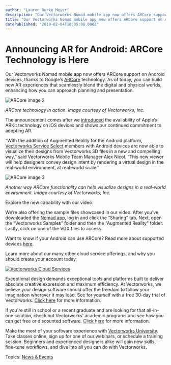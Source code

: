 ```yaml
---
author: "Lauren Burke Meyer"
description: "Our Vectorworks Nomad mobile app now offers ARCore support on Android devices, thanks to Google’s ARCore technology. "
title: "Our Vectorworks Nomad mobile app now offers ARCore support on Android devices, thanks to Google’s ARCore technology. " 
datePublished: "2019-02-04T18:05:08.000Z"
---
```

# Announcing AR for Android: ARCore Technology is Here

Our Vectorworks Nomad mobile app now offers ARCore support on Android devices, thanks to Google’s [ARCore](https://developers.google.com/ar/) technology. As of today, you can build new AR experiences that seamlessly blend the digital and physical worlds, enhancing how you can approach planning and presentation. 

![ARCore image 2](https://blog.vectorworks.net/hs-fs/hubfs/ARCore%20image%202.png?width=1920&name=ARCore%20image%202.png)

_ARCore technology in action. Image courtesy of Vectorworks, Inc._

The announcement comes after we [introduced](/-bring-your-designs-to-the-real-world-with-augmented-reality?utm%5Fcampaign=blog&utm%5Fcontent=arcore020419&utm%5Fmedium=planetvectorworks&utm%5Fsource=intext) the availability of Apple’s ARKit technology on iOS devices and shows our continued commitment to adopting AR. 

“With the addition of Augmented Reality for the Android platform, [Vectorworks Service Select](https://serviceselect.vectorworks.net/login%5Fform?utm%5Fcampaign=blog&utm%5Fcontent=arcore020419&utm%5Fmedium=planetvectorworks&utm%5Fsource=intext) members with Android devices are now able to visualize their designs from Vectorworks 3D files in a new and compelling way,” said Vectorworks Mobile Team Manager Alex Nicol. “This new viewer will help designers convey design intent by rendering a virtual design in the real-world environment, at real-world scale.”  
  
![ARCore image 3](https://blog.vectorworks.net/hs-fs/hubfs/ARCore%20image%203.png?width=1920&name=ARCore%20image%203.png)

_Another way ARCore functionality can help visualize designs in a real-world environment._ 
_Image courtesy of Vectorworks, Inc._

Explore the new capability with our video.

We’re also offering the sample files showcased in our video. After you’ve downloaded the [Nomad app](https://itunes.apple.com/us/app/vectorworks-nomad/id506706850?mt=8), log in and click the “Sharing” tab. Next, open the “Vectorworks Samples” folder and then the “Augmented Reality” folder. Lastly, click on one of the VGX files to access.

Want to know if your Android can use ARCore? Read more about supported devices [here](https://developers.google.com/ar/discover/supported-devices).

Learn more about our many other cloud service offerings, and why you should create your account today.

[![Vectorworks Cloud Services](https://no-cache.hubspot.com/cta/default/3018241/725ffaca-0591-4df5-b399-75da7f475b79.png)](https://cta-redirect.hubspot.com/cta/redirect/3018241/725ffaca-0591-4df5-b399-75da7f475b79) 

Exceptional design demands exceptional tools and platforms built to deliver absolute creative expression and maximum efficiency. At Vectorworks, we believe your design software should offer the freedom to follow your imagination wherever it may lead. See for yourself with a free 30-day trial of Vectorworks. [Click here](https://www.vectorworks.net/trial/form) for more information.

If you're still in school or a recent graduate and are looking for that all-in-one solution, check out Vectorworks' academic programs and see how you can get free or discounted software. [Click here](https://www.vectorworks.net/en-US/education) for more information.

Make the most of your software experience with [Vectorworks University](https://university.vectorworks.net/). Take classes online, sign up for one of our webinars, or schedule a training session. Beginners and experienced designers alike will gain new skills, fine-tune workflows, and dive into all you can do with Vectorworks. 

 Topics: [News & Events](https://blog.vectorworks.net/topic/news-events) 

 